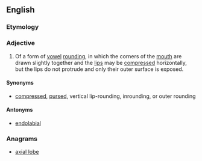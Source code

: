 ==English==

===Etymology===
{{prefix|exo|labial}}

===Adjective===
{{en-adj|-}}

# {{linguistics}} Of a form of [[vowel]] [[rounding]], in which the corners of the [[mouth]] are drawn slightly together and the [[lip]]s may be [[compress]]ed horizontally, but the lips do not protrude and only their outer surface is exposed.

====Synonyms====
* {{sense|of vowel rounding}} [[compressed]], [[pursed]], vertical lip-rounding, inrounding, or outer rounding 

====Antonyms====
* [[endolabial]]

===Anagrams===
* [[axial lobe#English|axial lobe]]